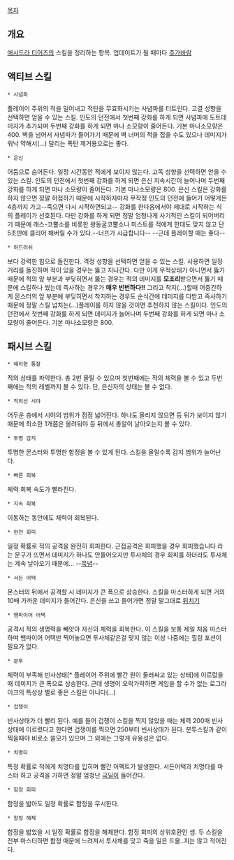 [[목차]]

== 개요 ==
[[애시드라 티어즈]]의 스킬을 정리하는 항목. 업데이트가 될 때마다 [[추가바람]]

== 액티브 스킬 ==
 * 사념파
플레이어 주위의 적을 밀어내고 적탄을 무효화시키는 사념파를 터트린다. 고결 성향을 선택하면 얻을 수 있는 스킬. 인도의 던전에서 첫번째 강화를 하게 되면 사념파에 도트데미지가 추가되며 두번째 강화를 하게 되면 마나 소모량이 줄어든다. 기본 마나소모량은 400. 벽을 넘어서 사념파가 들어가기 때문에 벽 너머의 적을 잡을 수도 있으나 데미지가 워낙 약해서(...) 달리는 폭탄 제거용으로는 좋다.

 * 은신
어둠으로 숨어든다. 일정 시간동안 적에게 보이지 않는다. 고독 성향을 선택하면 얻을 수 있는 스킬. 인도의 던전에서 첫번째 강화를 하게 되면 은신 지속시간이 늘어나며 두번째 강화를 하게 되면 마나 소모량이 줄어든다. 기본 마나소모량은 800. 은신 스킬은 강화를 하지 않으면 정말 허접하기 때문에 시작하자마자 무작정 인도의 던전에 들어가 어떻게든 4층까지 가고--죽으면 다시 시작하면되고-- 강화를 한다음에서야 제대로 시작하는 식의 플레이가 선호된다. 다만 강화를 하게 되면 정말 엄청나게 사기적인 스킬이 되어버리기 때문에 래스-코뿔소를 비롯한 왕동굴코뿔소나 미스트를 적에게 한대도 맞지 않고 단 5초만에 클리어 해버릴 수가 있다.--너프가 시급합니다-- --근데 플레이할 때는 좋다--

 * 하드러쉬
보다 강력한 힘으로 돌진한다. 격정 성향을 선택하면 얻을 수 있는 스킬. 사용하면 일정 거리를 돌진하며 적이 있을 경우는 뚫고 지나간다. 다만 이게 무적상태가 아니면서 뚫기 때문에 적의 앞 부분과 부딪히면서 뚫는 경우는 적의 데미지를 '''모조리'''받으면서 뚫기 때문에 스킬하나 썼는데 즉사하는 경우가 '''매우 빈번하다!!''' 그리고 착지(...)할때 어중간하게 몬스터의 앞 부분에 부딪히면서 착지하는 경우도 순식간에 데미지를 다받고 즉사하기 때문에 정말 스릴 넘치는(...)플레이를 하지 않을 것이면 추천하지 않는 스킬이다. 인도의 던전에서 첫번째 강화를 하게 되면 데미지가 늘어나며 두번째 강화를 하게 되면 마나 소모량이 줄어든다. 기본 마나소모량은 800.

== 패시브 스킬 ==
 * 예리한 통찰
적의 상태를 파악한다. 총 2번 올릴 수 있으며 첫번째에는 적의 체력을 볼 수 있고 두번째에는 적의 레벨까지 볼 수 있다. 단, 은신자의 상태는 볼 수 없다.

 * 적외선 시야
어두운 층에서 시야의 범위가 점점 넓어진다. 하나도 올리지 않으면 등 뒤가 보이지 않기 때문에 최소한 1개쯤은 올려둬야 등 뒤에서 총알이 날아오는지 볼 수 있다.

 * 투명 감지
투명한 몬스터와 투명한 함정을 볼 수 있게 된다. 스킬을 올릴수록 감지 범위가 늘어난다.

 * 빠른 회복
체력 회복 속도가 빨라진다.

 * 지속 회복
이동하는 동안에도 체력이 회복된다.

 * 완전 회피
일정 확률로 적의 공격을 완전히 회피한다. 근접공격은 회피했을 경우 회피했습니다 라는 문구가 뜨면서 데미지가 하나도 안들어오지만 투사체의 경우 회피를 하더라도 투사체는 계속 날아오기 때문에... --[[묵념]]--

 * 서든 어택
몬스터의 뒤에서 공격할 시 데미지가 큰 폭으로 상승한다. 스킬을 마스터하게 되면 거의 10배 가까운 데미지가 들어간다. 은신을 쓰고 들어가면 정말 말그대로 [[뒤치기]]

 * 뱀파이어 어택
공격시 적의 생명력을 빼앗아 자신의 체력을 회복한다. 이 스킬을 보통 제일 처음 마스터 하며 뱀파이어 어택만 찍어놓으면 투사체같은걸 맞지 않는 이상 나중에는 힐링 포션이 필요가 없다.

 * 분투
체력이 부족해 빈사상태[* 플레이어 주위에 빨간 원이 둘러싸고 있는 상태]에 이르렀을 때 데미지가 큰 폭으로 상승한다. 근데 생명이 오락가락하면 게임을 할 수가 없는 로그라이크의 특성상 별로 좋은 스킬은 아니다(...)

 * 겁쟁이
빈사상태가 더 빨리 된다. 예를 들어 겁쟁이 스킬을 찍지 않았을 때는 체력 200때 빈사상태에 이르렀다고 한다면 겁쟁이를 찍으면 250부터 빈사상태가 된다. 분투스킬과 같이 찍을때야 비로소 쓸모가 있으며 그 외에는 그렇게 유용성은 없다.

 * 치명타
특정 확률로 적에게 치명타를 입히며 빨간 이펙트가 발생한다. 서든어택과 치명타를 마스터 하고 공격을 가하면 정말 엄청난 [[극딜]]이 들어간다.

 * 함정 회피
함정을 밟아도 일정 확률로 함정을 무시한다.

 * 함정 해체
함정을 밟았을 시 일정 확률로 함정을 해체한다. 함정 회피의 상위호환인 셈. 두 스킬을 전부 마스터하면 함정 때문에 느려져서 투사체를 맞고 죽을 일은 드물..지는 않고 적어진다.

